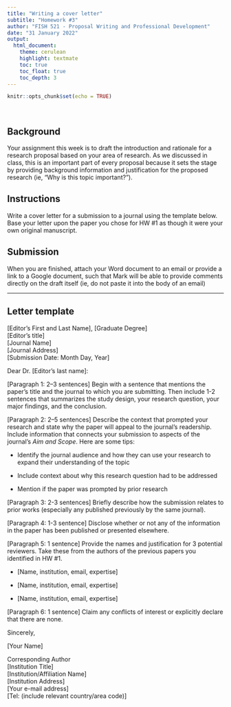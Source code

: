 ```yaml
---
title: "Writing a cover letter"
subtitle: "Homework #3"
author: "FISH 521 - Proposal Writing and Professional Development"
date: "31 January 2022"
output:
  html_document:
    theme: cerulean
    highlight: textmate
    toc: true
    toc_float: true
    toc_depth: 3
---
```


```r
knitr::opts_chunk$set(echo = TRUE)
```

<br>

## Background

Your assignment this week is to draft the introduction and rationale for a research proposal based on your area of research. As we discussed in class, this is an important part of every proposal because it sets the stage by providing background information and justification for the proposed research (ie, "Why is this topic important?").


## Instructions

Write a cover letter for a submission to a journal using the template below. Base your letter upon the paper you chose for HW #1 as though it were your own original manuscript.


## Submission

When you are finished, attach your Word document to an email or provide a link to a Google document, such that Mark will be able to provide comments directly on the draft itself (ie, do not paste it into the body of an email)


***

## Letter template

[Editor’s First and Last Name], [Graduate Degree]  
[Editor's title]  
[Journal Name]  
[Journal Address]  
[Submission Date: Month Day, Year]

Dear Dr. [Editor's last name]:

[Paragraph 1: 2–3 sentences] Begin with a sentence that mentions the paper's title and the journal to which you are submitting. Then include 1-2 sentences that summarizes the study design, your research question, your major findings, and the conclusion.

[Paragraph 2: 2–5 sentences] Describe the context that prompted your research and state why the paper will appeal to the journal's readership. Include information that connects your submission to aspects of the journal's *Aim and Scope*. Here are some tips:

* Identify the journal audience and how they can use your research to expand their understanding of the topic

* Include context about why this research question had to be addressed

* Mention if the paper was prompted by prior research

[Paragraph 3: 2-3 sentences] Briefly describe how the submission relates to prior works (especially any published previously by the same journal).

[Paragraph 4: 1-3 sentence] Disclose whether or not any of the information in the paper has been published or presented elsewhere.

[Paragraph 5: 1 sentence] Provide the names and justification for 3 potential reviewers. Take these from the authors of the previous papers you identified in HW #1.

* [Name, institution, email, expertise]

* [Name, institution, email, expertise]

* [Name, institution, email, expertise]

[Paragraph 6: 1 sentence] Claim any conflicts of interest or explicitly declare that there are none.

Sincerely,

[Your Name]

Corresponding Author  
[Institution Title]  
[Institution/Affiliation Name]  
[Institution Address]  
[Your e-mail address]  
[Tel: (include relevant country/area code)]  

